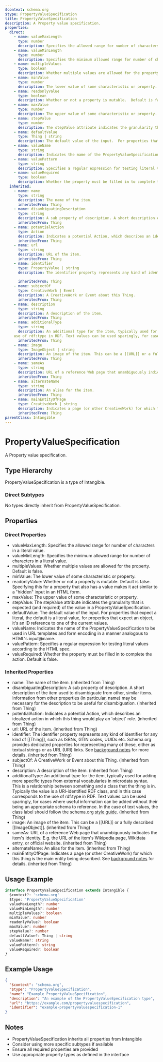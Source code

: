 ```yaml
---
$context: schema.org
$type: PropertyValueSpecification
title: PropertyValueSpecification
description: A Property value specification.
properties:
  direct:
    - name: valueMaxLength
      type: number
      description: Specifies the allowed range for number of characters in a literal value.
    - name: valueMinLength
      type: number
      description: Specifies the minimum allowed range for number of characters in a literal value.
    - name: multipleValues
      type: boolean
      description: Whether multiple values are allowed for the property.  Default is false.
    - name: minValue
      type: number
      description: The lower value of some characteristic or property.
    - name: readonlyValue
      type: boolean
      description: Whether or not a property is mutable.  Default is false. Specifying this for a property that also has a value makes it act similar to a "hidden" input in an HTML form.
    - name: maxValue
      type: number
      description: The upper value of some characteristic or property.
    - name: stepValue
      type: number
      description: The stepValue attribute indicates the granularity that is expected (and required) of the value in a PropertyValueSpecification.
    - name: defaultValue
      type: Thing | string
      description: The default value of the input.  For properties that expect a literal, the default is a literal value, for properties that expect an object, it's an ID reference to one of the current values.
    - name: valueName
      type: string
      description: Indicates the name of the PropertyValueSpecification to be used in URL templates and form encoding in a manner analogous to HTML's input@name.
    - name: valuePattern
      type: string
      description: Specifies a regular expression for testing literal values according to the HTML spec.
    - name: valueRequired
      type: boolean
      description: Whether the property must be filled in to complete the action.  Default is false.
  inherited:
    - name: name
      type: string
      description: The name of the item.
      inheritedFrom: Thing
    - name: disambiguatingDescription
      type: string
      description: A sub property of description. A short description of the item used to disambiguate from other, similar items. Information from other properties (in particular, name) may be necessary for the description to be useful for disambiguation.
      inheritedFrom: Thing
    - name: potentialAction
      type: Action
      description: Indicates a potential Action, which describes an idealized action in which this thing would play an 'object' role.
      inheritedFrom: Thing
    - name: url
      type: string
      description: URL of the item.
      inheritedFrom: Thing
    - name: identifier
      type: PropertyValue | string
      description: The identifier property represents any kind of identifier for any kind of [[Thing]], such as ISBNs, GTIN codes, UUIDs etc. Schema.org provides dedicated properties for representing many of these, either as textual strings or as URL (URI) links. See [background notes](/docs/datamodel.html#identifierBg) for more details.
        
      inheritedFrom: Thing
    - name: subjectOf
      type: CreativeWork | Event
      description: A CreativeWork or Event about this Thing.
      inheritedFrom: Thing
    - name: description
      type: string
      description: A description of the item.
      inheritedFrom: Thing
    - name: additionalType
      type: string
      description: An additional type for the item, typically used for adding more specific types from external vocabularies in microdata syntax. This is a relationship between something and a class that the thing is in. Typically the value is a URI-identified RDF class, and in this case corresponds to the
    use of rdf:type in RDF. Text values can be used sparingly, for cases where useful information can be added without their being an appropriate schema to reference. In the case of text values, the class label should follow the schema.org <a href="https://schema.org/docs/styleguide.html">style guide</a>.
      inheritedFrom: Thing
    - name: image
      type: ImageObject | string
      description: An image of the item. This can be a [[URL]] or a fully described [[ImageObject]].
      inheritedFrom: Thing
    - name: sameAs
      type: string
      description: URL of a reference Web page that unambiguously indicates the item's identity. E.g. the URL of the item's Wikipedia page, Wikidata entry, or official website.
      inheritedFrom: Thing
    - name: alternateName
      type: string
      description: An alias for the item.
      inheritedFrom: Thing
    - name: mainEntityOfPage
      type: CreativeWork | string
      description: Indicates a page (or other CreativeWork) for which this thing is the main entity being described. See [background notes](/docs/datamodel.html#mainEntityBackground) for details.
      inheritedFrom: Thing
parentClass: Intangible
---
```

# PropertyValueSpecification

A Property value specification.

## Type Hierarchy

PropertyValueSpecification is a type of Intangible.

### Direct Subtypes

No types directly inherit from PropertyValueSpecification.

## Properties

### Direct Properties

- valueMaxLength: Specifies the allowed range for number of characters in a literal value.
- valueMinLength: Specifies the minimum allowed range for number of characters in a literal value.
- multipleValues: Whether multiple values are allowed for the property.  Default is false.
- minValue: The lower value of some characteristic or property.
- readonlyValue: Whether or not a property is mutable.  Default is false. Specifying this for a property that also has a value makes it act similar to a "hidden" input in an HTML form.
- maxValue: The upper value of some characteristic or property.
- stepValue: The stepValue attribute indicates the granularity that is expected (and required) of the value in a PropertyValueSpecification.
- defaultValue: The default value of the input.  For properties that expect a literal, the default is a literal value, for properties that expect an object, it's an ID reference to one of the current values.
- valueName: Indicates the name of the PropertyValueSpecification to be used in URL templates and form encoding in a manner analogous to HTML's input@name.
- valuePattern: Specifies a regular expression for testing literal values according to the HTML spec.
- valueRequired: Whether the property must be filled in to complete the action.  Default is false.

### Inherited Properties

- name: The name of the item. (inherited from Thing)
- disambiguatingDescription: A sub property of description. A short description of the item used to disambiguate from other, similar items. Information from other properties (in particular, name) may be necessary for the description to be useful for disambiguation. (inherited from Thing)
- potentialAction: Indicates a potential Action, which describes an idealized action in which this thing would play an 'object' role. (inherited from Thing)
- url: URL of the item. (inherited from Thing)
- identifier: The identifier property represents any kind of identifier for any kind of [[Thing]], such as ISBNs, GTIN codes, UUIDs etc. Schema.org provides dedicated properties for representing many of these, either as textual strings or as URL (URI) links. See [background notes](/docs/datamodel.html#identifierBg) for more details.
         (inherited from Thing)
- subjectOf: A CreativeWork or Event about this Thing. (inherited from Thing)
- description: A description of the item. (inherited from Thing)
- additionalType: An additional type for the item, typically used for adding more specific types from external vocabularies in microdata syntax. This is a relationship between something and a class that the thing is in. Typically the value is a URI-identified RDF class, and in this case corresponds to the
    use of rdf:type in RDF. Text values can be used sparingly, for cases where useful information can be added without their being an appropriate schema to reference. In the case of text values, the class label should follow the schema.org <a href="https://schema.org/docs/styleguide.html">style guide</a>. (inherited from Thing)
- image: An image of the item. This can be a [[URL]] or a fully described [[ImageObject]]. (inherited from Thing)
- sameAs: URL of a reference Web page that unambiguously indicates the item's identity. E.g. the URL of the item's Wikipedia page, Wikidata entry, or official website. (inherited from Thing)
- alternateName: An alias for the item. (inherited from Thing)
- mainEntityOfPage: Indicates a page (or other CreativeWork) for which this thing is the main entity being described. See [background notes](/docs/datamodel.html#mainEntityBackground) for details. (inherited from Thing)

## Usage Example

```typescript
interface PropertyValueSpecification extends Intangible {
  $context?: 'schema.org'
  $type: 'PropertyValueSpecification'
  valueMaxLength?: number
  valueMinLength?: number
  multipleValues?: boolean
  minValue?: number
  readonlyValue?: boolean
  maxValue?: number
  stepValue?: number
  defaultValue?: Thing | string
  valueName?: string
  valuePattern?: string
  valueRequired?: boolean
}
```

## Example Usage

```json
{
  "$context": "schema.org",
  "$type": "PropertyValueSpecification",
  "name": "Example PropertyValueSpecification",
  "description": "An example of the PropertyValueSpecification type",
  "url": "https://example.com/propertyvaluespecification",
  "identifier": "example-propertyvaluespecification-1"
}
```

## Notes

- PropertyValueSpecification inherits all properties from Intangible
- Consider using more specific subtypes if available
- Ensure all required properties are provided
- Use appropriate property types as defined in the interface